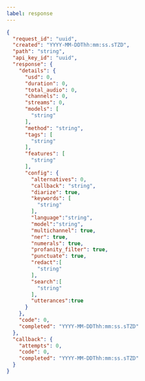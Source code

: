 ---
label: response
---

```json
{
  "request_id": "uuid",
  "created": "YYYY-MM-DDThh:mm:ss.sTZD",
  "path": "string",
  "api_key_id": "uuid",
  "response": {
    "details": {
      "usd": 0,
      "duration": 0,
      "total_audio": 0,
      "channels": 0,
      "streams": 0,
      "models": [
        "string"
      ],
      "method": "string",
      "tags": [
        "string"
      ],
      "features": [
        "string"
      ],
      "config": {
        "alternatives": 0,
        "callback": "string",
        "diarize": true,
        "keywords": [
          "string"
        ],
        "language":"string",
        "model":"string",
        "multichannel": true,
        "ner": true,
        "numerals": true,
        "profanity_filter": true,
        "punctuate": true,
        "redact":[
          "string"
        ],
        "search":[
          "string"
        ],
        "utterances":true
      }
    },
    "code": 0,
    "completed": "YYYY-MM-DDThh:mm:ss.sTZD"
  },
  "callback": {
    "attempts": 0,
    "code": 0,
    "completed": "YYYY-MM-DDThh:mm:ss.sTZD"
  }
}
```